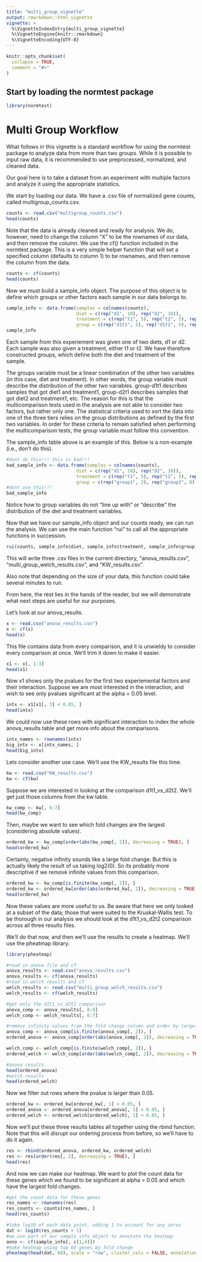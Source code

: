 ```yaml
---
title: "multi_group_vignette"
output: rmarkdown::html_vignette
vignette: >
  %\VignetteIndexEntry{multi_group_vignette}
  %\VignetteEngine{knitr::rmarkdown}
  %\VignetteEncoding{UTF-8}
---
```


```r
knitr::opts_chunk$set(
  collapse = TRUE,
  comment = "#>"
)
```

## Start by loading the normtest package

```r
library(normtest)
```

# Multi Group Workflow
What follows in this vignette is a standard workflow for using the normtest package to analyze data from
more than two groups. 
While it is possible to input raw data, it is recommended to use preprocessed, normalized, and cleaned
data. 

Our goal here is to take a dataset from an experiment with multiple factors and analyze it using the appropriate
statistics. 

We start by loading our data. We have a .csv file of normalized gene counts, called multigroup_counts.csv.

```r
counts <- read.csv("multigroup_counts.csv")
head(counts)
```

Note that the data is already cleaned and ready for analysis. We do, however, need to change the column "X" 
to be the rownames of our data, and then remove the column. We use the cf() function included in the normtest
package. This is a very simple helper function that will set a specified column (defaults to column 1) to 
be rownames, and then remove the column from the data. 

```r
counts <- cf(counts)
head(counts)
```

Now we must build a sample_info object. The purpose of this object is to define which groups or other factors
each sample in our data belongs to. 

```r
sample_info <- data.frame(samples = colnames(counts), 
                          diet = c(rep("d1", 10), rep("d2", 10)), 
                          treatment = c(rep("t1", 5), rep("t2", 5), rep("t1", 5), rep("t2", 5)),
                          group = c(rep("d1t1", 5), rep("d1t2", 5), rep("d2t1", 5), rep("d2t2", 5)))
sample_info
```

Each sample from this experiement was given one of two diets, d1 or d2. Each sample was also given a treatment,
either t1 or t2. We have therefore constructed groups, which define both the diet and treatment of the sample.

The groups variable must be a linear combination of the other two variables (in this case, diet and treatment).
In other words, the group variable must describe the distribution of the other two variables.
group-d1t1 describes samples that got diet1 and treatment1, group-d2t1 describes samples that got diet2 and treatment1, etc.
The reason for this is that the multicomparison tests used in the analysis are not able to consider two 
factors, but rather only one. The statistical criteria used to sort the data into one of the three tiers 
relies on the group distributions as defined by the first two variables. In order for these criteria to 
remain satisfied when performing the multicomparison tests, the group variable must follow this convention. 

The sample_info table above is an example of this. Below is a non-example (i.e., don't do this).

```r
#dont do this!!! this is bad!!!
bad_sample_info <- data.frame(samples = colnames(counts), 
                          diet = c(rep("d1", 10), rep("d2", 10)), 
                          treatment = c(rep("t1", 5), rep("t2", 5), rep("t1", 5), rep("t2", 5)),
                          group = c(rep("group1", 2), rep("group2", 8), rep("group3", 3), rep("group4", 7)))
#dont use this!!! 
bad_sample_info
```

Notice how to group variables do not "line up with" or "describe" the distribution of the diet and 
treatment variables.

Now that we have our sample_info object and our counts ready, we can run the analysis. 
We can use the main function "rui" to call all the appropriate functions in succession. 

```r
rui(counts, sample_info$diet, sample_info$treatment, sample_info$group)
```

This will write three .csv files in the current directory, "anova_results.csv", "multi_group_welch_results.csv", 
and "KW_results.csv". 

Also note that depending on the size of your data, this function could take several minutes to run. 

From here, the rest lies in the hands of the reader, but we will demonstrate what next steps are useful for our purposes.

Let's look at our anova_results.
```r
x <- read.csv("anova_results.csv")
x <- cf(x)
head(x)
```

This file contains data from every comparison, and it is unwieldy to consider every
comparison at once.
We'll trim it down to make it easier. 

```r
x1 <- x[, 1:3]
head(x1)
```
Now x1 shows only the pvalues for the first two experiemental factors and their interaction.
Suppose we are most interested in the interaction, and wish to see only pvalues significant 
at the alpha = 0.05 level. 

```r
intx <- x1[x1[, 3] < 0.05, ]
head(intx)
```

We could now use these rows with significant interaction to index the whole anova_results
table and get more info about the comparisons. 

```r
intx_names <- rownames(intx)
big_intx <- x[intx_names, ]
head(big_intx)
```

Lets consider another use case. We'll use the KW_results file this time.

```r
kw <- read.csv("KW_results.csv")
kw <- cf(kw)
```
 
Suppose we are interested in looking at the comparison d1t1_vs_d2t2. We'll get just those
columns from the kw table. 

```r
kw_comp <- kw[, 6:7]
head(kw_comp)
```

Then, maybe we want to see which fold changes are the largest (considering absolute values). 

```r
ordered_kw <- kw_comp[order(abs(kw_comp[, 2]), decreasing = TRUE), ]
head(ordered_kw)
```

Certainly, negative infinity sounds like a large fold change. But this is actually likely
the result of us taking log2(0). So its probably more descriptive if we remove infinite 
values from this comparison. 

```r
ordered_kw <- kw_comp[is.finite(kw_comp[, 2]), ]
ordered_kw <- ordered_kw[order(abs(ordered_kw[, 2]), decreasing = TRUE), ]
head(ordered_kw)
```

Now these values are more useful to us. Be aware that here we only looked at a subset of the data;
those that were suited to the Kruskal-Wallis test. To be thorough in our analysis we should look 
at the d1t1_vs_d2t2 comparison across all three results files.

We'll do that now, and then we'll use the results to create a heatmap. We'll use the pheatmap library.

```r
library(pheatmap)
```

```r
#read in anova file and cf
anova_results <- read.csv("anova_results.csv")
anova_results <- cf(anova_results)
#read in welch results and cf
welch_results <- read.csv("multi_group_welch_results.csv")
welch_results <- cf(welch_results)

#get only the d1t1_vs_d2t2 comparison 
anova_comp <- anova_results[, 8:9]
welch_comp <- welch_results[, 6:7]

#remove infinity values from the fold change column and order by largest to smallest
anova_comp <- anova_comp[is.finite(anova_comp[, 2]), ]
ordered_anova <- anova_comp[order(abs(anova_comp[, 2]), decreasing = TRUE), ]

welch_comp <- welch_comp[is.finite(welch_comp[, 2]), ]
ordered_welch <- welch_comp[order(abs(welch_comp[, 2]), decreasing = TRUE), ]

#anova results
head(ordered_anova)
#welch results
head(ordered_welch)
```

Now we filter out rows where the pvalue is larger than 0.05.

```r
ordered_kw <- ordered_kw[ordered_kw[, 1] < 0.05, ]
ordered_anova <- ordered_anova[ordered_anova[, 1] < 0.05, ]
ordered_welch <- ordered_welch[ordered_welch[, 1] < 0.05, ]
```

Now we'll put these three results tables all together using the rbind function. Note that this 
will disrupt our ordering process from before, so we'll have to do it again. 

```r
res <- rbind(ordered_anova, ordered_kw, ordered_welch)
res <- res[order(res[, 2], decreasing = TRUE), ]
head(res)
```

And now we can make our heatmap. We want to plot the count data for these genes which we found to 
be significant at alpha = 0.05 and which have the largest fold changes. 

```r
#get the count data for these genes
res_names <- rownames(res)
res_counts <- counts[res_names, ]
head(res_counts)
```

```r
#take log10 of each data point, adding 1 to account for any zeros
dat <- log10(res_counts + 1)
#we use part of our sample_info object to annotate the heatmap
anno <- cf(sample_info[, c(1,4)])
#make heatmap using top 60 genes by fold change
pheatmap(head(dat, 60), scale = "row", cluster_cols = FALSE, annotation_col = anno, fontsize = 6)
```
